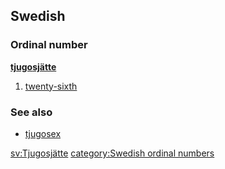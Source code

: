 ==Swedish==
===Ordinal number===
'''[[tjugo]][[sjätte]]'''

#[[twenty-sixth]]

===See also===
*[[tjugosex]]

[[sv:Tjugosjätte]]
[[category:Swedish ordinal numbers]]